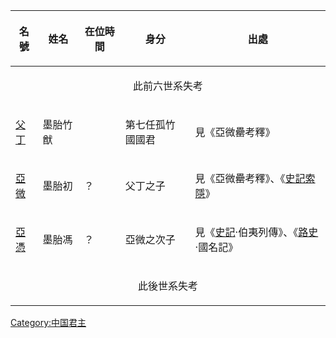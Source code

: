 {| border="1" cellpadding="5" cellspacing="0"
|-
! 名號 !! 姓名 !! 在位時間 !! 身分 !! 出處
|-
| colspan=5 align="center"|此前六世系失考
|-
|[[父丁|父丁]]
|墨胎竹猷
|
|第七任孤竹國國君
|見《亞微罍考釋》
|-
|[[亞微|亞微]]
|墨胎初
|？
|父丁之子
|見《亞微罍考釋》、《[[史記索隱|史記索隱]]》
|-
|[[亞憑|亞憑]]
|墨胎馮
|？
|亞微之次子
|見《[[史記|史記]]·伯夷列傳》、《[[路史|路史]]·國名記》
|-
| colspan=5 align="center"|此後世系失考
|}

[[Category:中国君主|Category:中国君主]]